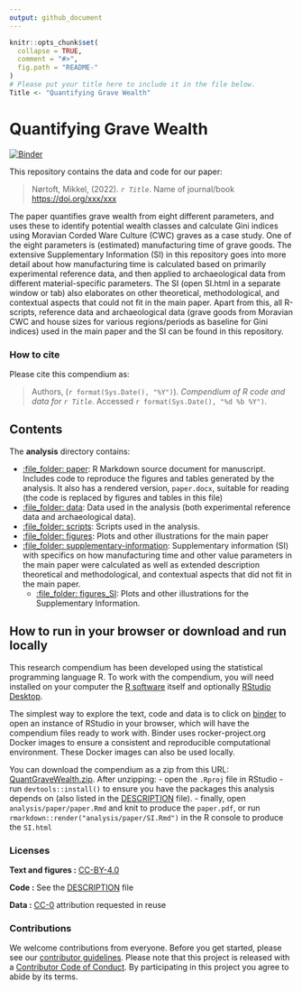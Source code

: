 ```yaml
---
output: github_document
---
```


<!-- README.md is generated from README.Rmd. Please edit that file -->

```r
knitr::opts_chunk$set(
  collapse = TRUE,
  comment = "#>",
  fig.path = "README-"
)
# Please put your title here to include it in the file below.
Title <- "Quantifying Grave Wealth"
```

# Quantifying Grave Wealth

[![Binder](https://mybinder.org/badge_logo.svg)](https://mybinder.org/v2/gh/mnortoft/QuantGraveWealth/master?urlpath=rstudio)

This repository contains the data and code for our paper:

> Nørtoft, Mikkel, (2022). _`r Title`_. Name of journal/book <https://doi.org/xxx/xxx>

The paper quantifies grave wealth from eight different parameters, and uses these to identify potential wealth classes and calculate Gini indices using Moravian Corded Ware Culture (CWC) graves as a case study. 
One of the eight parameters is (estimated) manufacturing time of grave goods. The extensive Supplementary Information (SI) in this repository goes into more detail about how manufacturing time is calculated based on primarily experimental reference data, and then applied to archaeological data from different material-specific parameters. The SI (open SI.html in a separate window or tab) also elaborates on other theoretical, methodological, and contextual aspects that could not fit in the main paper. 
Apart from this, all R-scripts, reference data and archaeological data (grave goods from Moravian CWC and house sizes for various regions/periods as baseline for Gini indices) used in the main paper and the SI can be found in this repository. 

### How to cite

Please cite this compendium as:

> Authors, (`r format(Sys.Date(), "%Y")`). _Compendium of R code and data for `r Title`_. Accessed `r format(Sys.Date(), "%d %b %Y")`. 

## Contents

The **analysis** directory contains:

  - [:file\_folder: paper](/analysis): R Markdown source document
    for manuscript. Includes code to reproduce the figures and tables
    generated by the analysis. It also has a rendered version,
    `paper.docx`, suitable for reading (the code is replaced by figures
    and tables in this file)
  - [:file\_folder: data](/analysis/data): Data used in the analysis (both experimental            reference data and archaeological data).
  - [:file\_folder: scripts](/analysis/scripts): Scripts used in the analysis.
  - [:file\_folder: figures](/analysis/figures): Plots and other
    illustrations for the main paper
  - [:file\_folder:
    supplementary-information](/analysis/paper/SI.html):
    Supplementary information (SI) with specifics on how manufacturing time and other value        parameters in the main paper were calculated as well as extended description theoretical       and methodological, and contextual aspects that did not fit in the main paper. 
    - [:file\_folder: figures_SI](/analysis/figures_SI): Plots and other
    illustrations for the Supplementary Information.

## How to run in your browser or download and run locally

This research compendium has been developed using the statistical programming
language R. To work with the compendium, you will need
installed on your computer the [R software](https://cloud.r-project.org/)
itself and optionally [RStudio Desktop](https://rstudio.com/products/rstudio/download/).

The simplest way to explore the text, code and data is to click on
[binder](https://mybinder.org/v2/gh/mnortoft/QuantGraveWealth/master?urlpath=rstudio)
to open an instance of RStudio in your browser, which will have the
compendium files ready to work with. Binder uses rocker-project.org
Docker images to ensure a consistent and reproducible computational
environment. These Docker images can also be used locally.

You can download the compendium as a zip from this URL:
[QuantGraveWealth.zip](/archive/QuantGraveWealth.zip). After unzipping:
- open the `.Rproj` file in RStudio
- run `devtools::install()` to ensure you have the packages this analysis depends on (also listed in the
[DESCRIPTION](/DESCRIPTION) file).
- finally, open `analysis/paper/paper.Rmd` and knit to produce the `paper.pdf`, or run `rmarkdown::render("analysis/paper/SI.Rmd")` in the R console to produce the `SI.html`

### Licenses

**Text and figures :**  [CC-BY-4.0](http://creativecommons.org/licenses/by/4.0/)

**Code :** See the [DESCRIPTION](DESCRIPTION) file

**Data :** [CC-0](http://creativecommons.org/publicdomain/zero/1.0/) attribution requested in reuse

### Contributions

We welcome contributions from everyone. Before you get started, please see our [contributor guidelines](CONTRIBUTING.md). Please note that this project is released with a [Contributor Code of Conduct](CONDUCT.md). By participating in this project you agree to abide by its terms.

